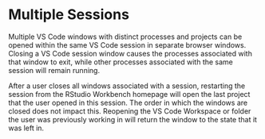 # Multiple Sessions

Multiple VS Code windows with distinct processes and projects can be opened within the same VS Code session in separate browser windows. Closing a VS Code session window causes the processes associated with that window to exit, while other processes associated with the same session will remain running.

After a user closes all windows associated with a session, restarting the session from the RStudio Workbench homepage will open the last project that the user opened in this session. The order in which the windows are closed does not impact this. Reopening the VS Code Workspace or folder the user was previously working in will return the window to the state that it was left in.

